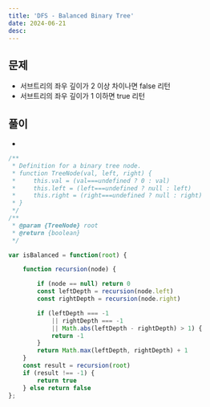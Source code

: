 ```yaml
---
title: 'DFS - Balanced Binary Tree'
date: 2024-06-21
desc: 
---
```


## 문제

- 서브트리의 좌우 깊이가 2 이상 차이나면 false 리턴
- 서브트리의 좌우 깊이가 1 이하면 true 리턴

## 풀이

- 

```javascript
/**
 * Definition for a binary tree node.
 * function TreeNode(val, left, right) {
 *     this.val = (val===undefined ? 0 : val)
 *     this.left = (left===undefined ? null : left)
 *     this.right = (right===undefined ? null : right)
 * }
 */
/**
 * @param {TreeNode} root
 * @return {boolean}
 */

var isBalanced = function(root) {

    function recursion(node) {

        if (node == null) return 0
        const leftDepth = recursion(node.left)
        const rightDepth = recursion(node.right)

        if (leftDepth === -1 
            || rightDepth === -1 
            || Math.abs(leftDepth - rightDepth) > 1) {
            return -1
        }
        return Math.max(leftDepth, rightDepth) + 1
    }
    const result = recursion(root)
    if (result !== -1) {
        return true
    } else return false
};
```